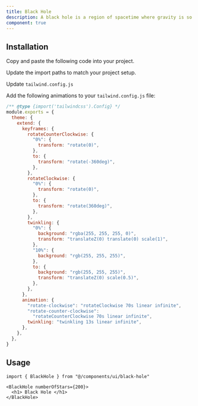```yaml
---
title: Black Hole
description: A black hole is a region of spacetime where gravity is so strong that nothing—no particles or even electromagnetic radiation such as light—can escape from it.
component: true
---
```


<ComponentPreview
  name="black-hole-demo"
  className="[&_.preview>[data-orientation=vertical]]:sm:max-w-[70%]"
/>

## Installation

<Steps>

<Step>Copy and paste the following code into your project.</Step>

<ComponentSource name="black-hole" />

<Step>Update the import paths to match your project setup.</Step>

<Step>Update `tailwind.config.js`</Step>

Add the following animations to your `tailwind.config.js` file:

```js title="tailwind.config.js" {5-42}
/** @type {import('tailwindcss').Config} */
module.exports = {
  theme: {
    extend: {
      keyframes: {
        rotateCounterClockwise: {
          "0%": {
            transform: "rotate(0)",
          },
          to: {
            transform: "rotate(-360deg)",
          },
        },
        rotateClockwise: {
          "0%": {
            transform: "rotate(0)",
          },
          to: {
            transform: "rotate(360deg)",
          },
        },
        twinkling: {
          "0%": {
            background: "rgba(255, 255, 255, 0)",
            transform: "translateZ(0) translate(0) scale(1)",
          },
          "10%": {
            background: "rgb(255, 255, 255)",
          },
          to: {
            background: "rgb(255, 255, 255)",
            transform: "translateZ(0) scale(0.5)",
          },
        },
      },
      animation: {
        "rotate-clockwise": "rotateClockwise 70s linear infinite",
        "rotate-counter-clockwise":
          "rotateCounterClockwise 70s linear infinite",
        twinkling: "twinkling 13s linear infinite",
      },
    },
  },
}
```

</Steps>

## Usage

```tsx
import { BlackHole } from "@/components/ui/black-hole"
```

```tsx
<BlackHole numberOfStars={200}>
  <h1> Black Hole </h1>
</BlackHole>
```
